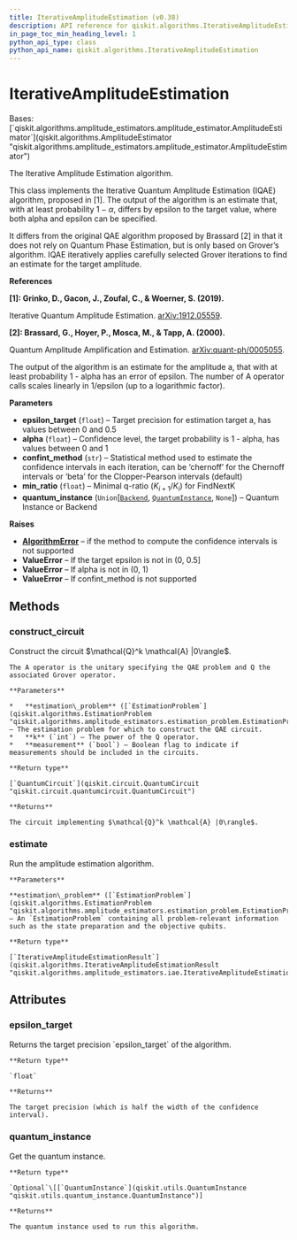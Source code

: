 ```yaml
---
title: IterativeAmplitudeEstimation (v0.38)
description: API reference for qiskit.algorithms.IterativeAmplitudeEstimation in qiskit v0.38
in_page_toc_min_heading_level: 1
python_api_type: class
python_api_name: qiskit.algorithms.IterativeAmplitudeEstimation
---
```


# IterativeAmplitudeEstimation

<Class id="qiskit.algorithms.IterativeAmplitudeEstimation" isDedicatedPage={true} github="https://github.com/qiskit/qiskit/tree/stable/0.21/qiskit/algorithms/amplitude_estimators/iae.py" signature="IterativeAmplitudeEstimation(epsilon_target, alpha, confint_method='beta', min_ratio=2, quantum_instance=None)" modifiers="class">
  Bases: [`qiskit.algorithms.amplitude_estimators.amplitude_estimator.AmplitudeEstimator`](qiskit.algorithms.AmplitudeEstimator "qiskit.algorithms.amplitude_estimators.amplitude_estimator.AmplitudeEstimator")

  The Iterative Amplitude Estimation algorithm.

  This class implements the Iterative Quantum Amplitude Estimation (IQAE) algorithm, proposed in \[1]. The output of the algorithm is an estimate that, with at least probability $1 - \alpha$, differs by epsilon to the target value, where both alpha and epsilon can be specified.

  It differs from the original QAE algorithm proposed by Brassard \[2] in that it does not rely on Quantum Phase Estimation, but is only based on Grover’s algorithm. IQAE iteratively applies carefully selected Grover iterations to find an estimate for the target amplitude.

  **References**

  **\[1]: Grinko, D., Gacon, J., Zoufal, C., & Woerner, S. (2019).**

  Iterative Quantum Amplitude Estimation. [arXiv:1912.05559](https://arxiv.org/abs/1912.05559).

  **\[2]: Brassard, G., Hoyer, P., Mosca, M., & Tapp, A. (2000).**

  Quantum Amplitude Amplification and Estimation. [arXiv:quant-ph/0005055](http://arxiv.org/abs/quant-ph/0005055).

  The output of the algorithm is an estimate for the amplitude a, that with at least probability 1 - alpha has an error of epsilon. The number of A operator calls scales linearly in 1/epsilon (up to a logarithmic factor).

  **Parameters**

  *   **epsilon\_target** (`float`) – Target precision for estimation target a, has values between 0 and 0.5
  *   **alpha** (`float`) – Confidence level, the target probability is 1 - alpha, has values between 0 and 1
  *   **confint\_method** (`str`) – Statistical method used to estimate the confidence intervals in each iteration, can be ‘chernoff’ for the Chernoff intervals or ‘beta’ for the Clopper-Pearson intervals (default)
  *   **min\_ratio** (`float`) – Minimal q-ratio ($K_{i+1} / K_i$) for FindNextK
  *   **quantum\_instance** (`Union`\[[`Backend`](qiskit.providers.Backend "qiskit.providers.backend.Backend"), [`QuantumInstance`](qiskit.utils.QuantumInstance "qiskit.utils.quantum_instance.QuantumInstance"), `None`]) – Quantum Instance or Backend

  **Raises**

  *   [**AlgorithmError**](qiskit.algorithms.AlgorithmError "qiskit.algorithms.AlgorithmError") – if the method to compute the confidence intervals is not supported
  *   **ValueError** – If the target epsilon is not in (0, 0.5]
  *   **ValueError** – If alpha is not in (0, 1)
  *   **ValueError** – If confint\_method is not supported

  ## Methods

  <span id="qiskit-algorithms-iterativeamplitudeestimation-construct-circuit" />

  ### construct\_circuit

  <Function id="qiskit.algorithms.IterativeAmplitudeEstimation.construct_circuit" signature="IterativeAmplitudeEstimation.construct_circuit(estimation_problem, k=0, measurement=False)">
    Construct the circuit $\mathcal{Q}^k \mathcal{A} |0\rangle$.

    The A operator is the unitary specifying the QAE problem and Q the associated Grover operator.

    **Parameters**

    *   **estimation\_problem** ([`EstimationProblem`](qiskit.algorithms.EstimationProblem "qiskit.algorithms.amplitude_estimators.estimation_problem.EstimationProblem")) – The estimation problem for which to construct the QAE circuit.
    *   **k** (`int`) – The power of the Q operator.
    *   **measurement** (`bool`) – Boolean flag to indicate if measurements should be included in the circuits.

    **Return type**

    [`QuantumCircuit`](qiskit.circuit.QuantumCircuit "qiskit.circuit.quantumcircuit.QuantumCircuit")

    **Returns**

    The circuit implementing $\mathcal{Q}^k \mathcal{A} |0\rangle$.
  </Function>

  <span id="qiskit-algorithms-iterativeamplitudeestimation-estimate" />

  ### estimate

  <Function id="qiskit.algorithms.IterativeAmplitudeEstimation.estimate" signature="IterativeAmplitudeEstimation.estimate(estimation_problem)">
    Run the amplitude estimation algorithm.

    **Parameters**

    **estimation\_problem** ([`EstimationProblem`](qiskit.algorithms.EstimationProblem "qiskit.algorithms.amplitude_estimators.estimation_problem.EstimationProblem")) – An `EstimationProblem` containing all problem-relevant information such as the state preparation and the objective qubits.

    **Return type**

    [`IterativeAmplitudeEstimationResult`](qiskit.algorithms.IterativeAmplitudeEstimationResult "qiskit.algorithms.amplitude_estimators.iae.IterativeAmplitudeEstimationResult")
  </Function>

  ## Attributes

  ### epsilon\_target

  <Attribute id="qiskit.algorithms.IterativeAmplitudeEstimation.epsilon_target">
    Returns the target precision `epsilon_target` of the algorithm.

    **Return type**

    `float`

    **Returns**

    The target precision (which is half the width of the confidence interval).
  </Attribute>

  ### quantum\_instance

  <Attribute id="qiskit.algorithms.IterativeAmplitudeEstimation.quantum_instance">
    Get the quantum instance.

    **Return type**

    `Optional`\[[`QuantumInstance`](qiskit.utils.QuantumInstance "qiskit.utils.quantum_instance.QuantumInstance")]

    **Returns**

    The quantum instance used to run this algorithm.
  </Attribute>
</Class>

